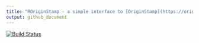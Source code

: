 ```yaml
---
title: "ROriginStamp - a simple interface to [OriginStamp](https://originstamp.org/)"
output: github_document
---
```

<!-- README.md is generated from README.Rmd. Please edit that file -->

[![Build Status](https://travis-ci.org/rkrug/ROriginStamp.svg?branch=master)](https://travis-ci.org/rkrug/ROriginStamp)
